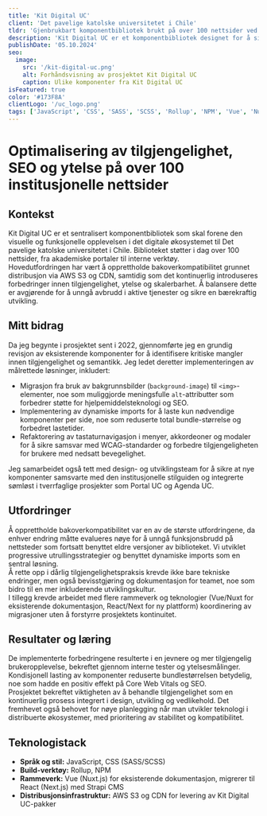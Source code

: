 ```yaml
---
title: 'Kit Digital UC'
client: 'Det pavelige katolske universitetet i Chile'
tldr: 'Gjenbrukbart komponentbibliotek brukt på over 100 nettsider ved UC, med betydelige forbedringer innen tilgjengelighet, SEO og ytelse.'
description: 'Kit Digital UC er et komponentbibliotek designet for å sikre visuell konsistens, tilgjengelighet og skalerbarhet i universitetets digitale økosystem.'
publishDate: '05.10.2024'
seo:
  image:
    src: '/kit-digital-uc.png'
    alt: Forhåndsvisning av prosjektet Kit Digital UC
    caption: Ulike komponenter fra Kit Digital UC
isFeatured: true
color: '#173F8A'
clientLogo: '/uc_logo.png'
tags: ['JavaScript', 'CSS', 'SASS', 'SCSS', 'Rollup', 'NPM', 'Vue', 'Nuxt.js', 'React', 'Next.js', 'Strapi', 'Tilgjengelighet', 'AWS S3', 'Komponentbibliotek']
---
```


# Optimalisering av tilgjengelighet, SEO og ytelse på over 100 institusjonelle nettsider

## Kontekst

Kit Digital UC er et sentralisert komponentbibliotek som skal forene den visuelle og funksjonelle opplevelsen i det digitale økosystemet til Det pavelige katolske universitetet i Chile. Biblioteket støtter i dag over 100 nettsider, fra akademiske portaler til interne verktøy.  
Hovedutfordringen har vært å opprettholde bakoverkompatibilitet grunnet distribusjon via AWS S3 og CDN, samtidig som det kontinuerlig introduseres forbedringer innen tilgjengelighet, ytelse og skalerbarhet. Å balansere dette er avgjørende for å unngå avbrudd i aktive tjenester og sikre en bærekraftig utvikling.

## Mitt bidrag

Da jeg begynte i prosjektet sent i 2022, gjennomførte jeg en grundig revisjon av eksisterende komponenter for å identifisere kritiske mangler innen tilgjengelighet og semantikk. Jeg ledet deretter implementeringen av målrettede løsninger, inkludert:

- Migrasjon fra bruk av bakgrunnsbilder (`background-image`) til `<img>`-elementer, noe som muliggjorde meningsfulle `alt`-attributter som forbedrer støtte for hjelpemiddelsteknologi og SEO.
- Implementering av dynamiske imports for å laste kun nødvendige komponenter per side, noe som reduserte total bundle-størrelse og forbedret lastetider.
- Refaktorering av tastaturnavigasjon i menyer, akkordeoner og modaler for å sikre samsvar med WCAG-standarder og forbedre tilgjengeligheten for brukere med nedsatt bevegelighet.

Jeg samarbeidet også tett med design- og utviklingsteam for å sikre at nye komponenter samsvarte med den institusjonelle stilguiden og integrerte sømløst i tverrfaglige prosjekter som Portal UC og Agenda UC.

## Utfordringer

Å opprettholde bakoverkompatibilitet var en av de største utfordringene, da enhver endring måtte evalueres nøye for å unngå funksjonsbrudd på nettsteder som fortsatt benyttet eldre versjoner av biblioteket. Vi utviklet progressive utrullingsstrategier og benyttet dynamiske imports som en sentral løsning.  
Å rette opp i dårlig tilgjengelighetspraksis krevde ikke bare tekniske endringer, men også bevisstgjøring og dokumentasjon for teamet, noe som bidro til en mer inkluderende utviklingskultur.  
I tillegg krevde arbeidet med flere rammeverk og teknologier (Vue/Nuxt for eksisterende dokumentasjon, React/Next for ny plattform) koordinering av migrasjoner uten å forstyrre prosjektets kontinuitet.

## Resultater og læring

De implementerte forbedringene resulterte i en jevnere og mer tilgjengelig brukeropplevelse, bekreftet gjennom interne tester og ytelsesmålinger. Kondisjonell lasting av komponenter reduserte bundlestørrelsen betydelig, noe som hadde en positiv effekt på Core Web Vitals og SEO.  
Prosjektet bekreftet viktigheten av å behandle tilgjengelighet som en kontinuerlig prosess integrert i design, utvikling og vedlikehold. Det fremhevet også behovet for nøye planlegging når man utvikler teknologi i distribuerte økosystemer, med prioritering av stabilitet og kompatibilitet.

## Teknologistack

- **Språk og stil:** JavaScript, CSS (SASS/SCSS)
- **Build-verktøy:** Rollup, NPM
- **Rammeverk:** Vue (Nuxt.js) for eksisterende dokumentasjon, migrerer til React (Next.js) med Strapi CMS
- **Distribusjonsinfrastruktur:** AWS S3 og CDN for levering av Kit Digital UC-pakker
